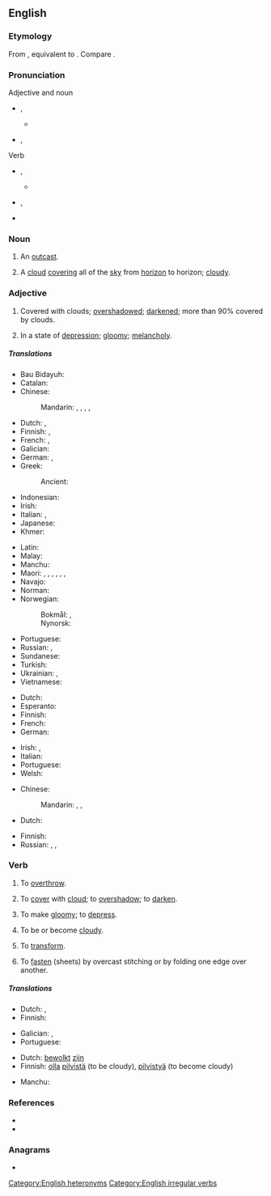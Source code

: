 ==English==
{{wikipedia|dab=overcast (disambiguation)|overcast}}

===Etymology===
From {{inh|en|enm|overcasten}}, equivalent to {{prefix|en|over|cast}}. Compare {{cog|sv|överkasta}}.

===Pronunciation===
; Adjective and noun
* {{a|RP}} {{enPR|ōʹvə-käst'}}, {{IPA|en|/ˈəʊvəˌkɑːst/}}
** {{audio|en|en-uk-overcast.ogg|Audio (UK)}}
* {{a|GenAm}} {{enPR|ōʹvər-kăst'}}, {{IPA|en|/ˈoʊvɚ.kæst/}}

; Verb
* {{a|RP}} {{enPR|ō'və-kästʹ}}, {{IPA|en|/ˌəʊvəˈkɑːst/}}
** {{audio|en|LL-Q1860 (eng)-Vealhurl-overcast (verb).wav|Audio (UK)}}
* {{a|GenAm}} {{enPR|ō'vər-kăstʹ}}, {{IPA|en|/ˌoʊvɚˈkæst/}}
* {{rhymes|en|ɑːst}}<!--rhymes are by UK pronunciations only-->

===Noun===
{{en-noun}}

# {{lb|en|obsolete}} An [[outcast]].
# A [[cloud]] [[cover]]ing all of the [[sky]] from [[horizon]] to horizon; [[cloudy]].

===Adjective===
{{en-adj}}

# Covered with clouds; [[overshadow]]ed; [[darken]]ed; {{lb|en|meteorology}} more than 90% covered by clouds.
# {{lb|en|figuratively}} In a state of [[depression]]; [[gloomy]]; [[melancholy]].

=====Translations=====
{{trans-top|covered with clouds; overshadowed; darkened}}
* Bau Bidayuh: {{t|sne|bidondom}}
* Catalan: {{t|ca|ennuvolat}}
* Chinese:
*: Mandarin: {{t+|cmn|陰沉|sc=Hant}}, {{t+|cmn|阴沉|tr=yīnchén|sc=Hans}}, {{t|cmn|灰濛蒙|sc=Hant}}, {{t+|cmn|灰蒙蒙|tr=huīmēngmēng|sc=Hans}}, {{t+|cmn|低沉|tr=dīchén|sc=Hani}}
* Dutch: {{t+|nl|betrokken}}, {{t+|nl|bewolkt}}
* Finnish: {{t+|fi|pilvinen}}, {{t+|fi|synkkä}}
* French: {{t+|fr|nuageux}}, {{t+|fr|couvert}}
* Galician: {{t+|gl|cuberto}}
* German: {{t+|de|bedeckt}}, {{t+|de|bewölkt}}
* Greek:
*: Ancient: {{t|grc|συννεφής}}
* Indonesian: {{t+|id|mendung}}
* Irish: {{t|ga|duibheagánach}}
* Italian: {{t+|it|coperto|m}}, {{t+|it|nuvoloso|m}}
* Japanese: {{t|ja|どんより|alt=どんよりした|sc=Jpan|tr=donyori shita}}
* Khmer: {{t-needed|km}}
{{trans-mid}}
* Latin: {{t|la|nūbilus}}
* Malay: {{t|ms|mendung}}
* Manchu: {{t|mnc|ᡨᡠᠯᡥᡠᠨ|tr=tulhun}}
* Maori: {{t|mi|whakaipuipu}}, {{t|mi|pōkino}}, {{t|mi|taupuru}}, {{t|mi|kōwhanga}}, {{t|mi|tāpuru}}, {{t|mi|taupuru}}, {{t|mi|kēkēao}}
* Navajo: {{t|nv|kʼostʼą́ʼí}}
* Norman: {{t|nrf|couvaert}}
* Norwegian:
*: Bokmål: {{t+|nb|overskyet}}, {{t|nb|overskya}}
*: Nynorsk: {{t|nn|overskya}}
* Portuguese: {{t+|pt|nublado}}
* Russian: {{t+|ru|о́блачный}}, {{t+|ru|па́смурный}}
* Sundanese: {{t|su|haleungheum}}
* Turkish: {{t+|tr|bulutlu}}
* Ukrainian: {{t|uk|хма́рний|m}}, {{t|uk|похмурий}}
* Vietnamese: {{t-needed|vi}}
{{trans-bottom}}

{{trans-top|meteorological term}}
* Dutch: {{t+|nl|bewolkt}}
* Esperanto: {{t|eo|nuboplena}}
* Finnish: {{t+|fi|pilvinen}}
* French: {{t+|fr|couvert}}
* German: {{t+|de|bewölkt}}
{{trans-mid}}
* Irish: {{t|ga|smúitiúil}}, {{t|ga|scamallach}}
* Italian: {{t+|it|coperto|m}}
* Portuguese: {{t+|pt|encoberto}}
* Welsh: {{t+|cy|cymylog}}
{{trans-bottom}}

{{trans-top|in a state of depression; gloomy; melancholy}}
* Chinese:
*: Mandarin: {{t+|cmn|陰沉|sc=Hani}}, {{t+|cmn|阴沉|tr=yīnchén|sc=Hani}}, {{t+|cmn|低沉|tr=dīchén|sc=Hani}}
* Dutch: {{t+|nl|neerslachtig}}
{{trans-mid}}
* Finnish: {{t+|fi|synkkä}}
* Russian: {{t+|ru|угрю́мый}}, {{t+|ru|мра́чный}}, {{t+|ru|хму́рый}}
{{trans-bottom}}

===Verb===
{{en-verb|overcasts|overcasting|overcast}}

# {{lb|en|transitive|obsolete}} To [[overthrow]].
# {{lb|en|transitive}} To [[cover]] with [[cloud]]; to [[overshadow]]; to [[darken]].
# {{lb|en|transitive}} To make [[gloomy]]; to [[depress]].
# {{lb|en|intransitive|obsolete}} To be or become [[cloudy]].
# {{lb|en|transitive|obsolete}} To [[transform]].
# {{lb|en|transitive|bookbinding}} To [[fasten]] (sheets) by overcast stitching or by folding one edge over another.

=====Translations=====
{{trans-top|to cover with cloud; to overshadow; to darken}}
* Dutch: {{t+|nl|bewolken}}, {{t+|nl|verduisteren}}
* Finnish: {{t|fi|peittää pilveen}}
{{trans-mid}}
* Galician: {{t+|gl|nubrar}}, {{t+|gl|anubrar}}
* Portuguese: {{t+|pt|nublar}}
{{trans-bottom}}

{{trans-top|to be or become cloudy}}
* Dutch: [[bewolkt]] [[zijn]]
* Finnish: [[olla]] [[pilvinen|pilvistä]] (to be cloudy), [[pilvistyä]] (to become cloudy)
{{trans-mid}}
* Manchu: {{t|mnc|ᡨᡠᠯᡥᡠᡧᡝᠮᠪᡳ|tr=tulhušembi}}
{{trans-bottom}}

===References===
* {{R:Century 1911}}
* {{R:Webster 1913}}

===Anagrams===
* {{anagrams|en|a=aceorstv|overacts}}

[[Category:English heteronyms]]
[[Category:English irregular verbs]]